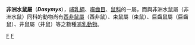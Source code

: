 {{Automatic taxobox
| taxon = Dasymys
| image = 
| image_caption = 
| authority = Peters, 1875
}}
'''非洲水鼠屬'''（'''''Dasymys'''''），[[哺乳綱|哺乳綱]]、[[囓齒目|囓齒目]]、[[鼠科|鼠科]]的一屬，而與非洲水鼠屬（非洲水鼠）同科的動物尚有[[西非鼠屬|西非鼠屬]]（西非鼠）、束鼠屬（束鼠）、巨齒鼠屬（巨齒鼠）、井鼠屬（井鼠）等之數種[[哺乳動物|哺乳動物]]。

{{Taxonbar}}
[[Category:1875年描述的分类群|F]]
[[Category:鼠亚科|F]]